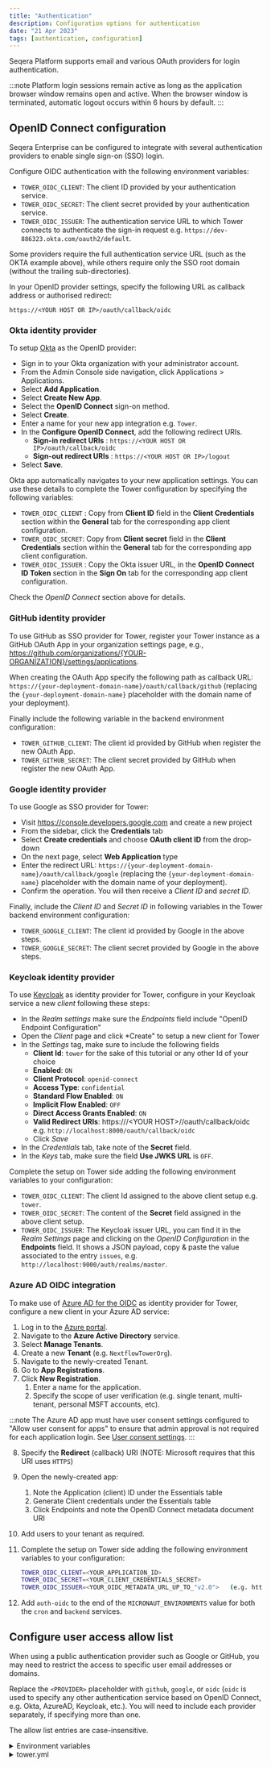 ```yaml
---
title: "Authentication"
description: Configuration options for authentication
date: "21 Apr 2023"
tags: [authentication, configuration]
---
```


Seqera Platform supports email and various OAuth providers for login authentication.

:::note
Platform login sessions remain active as long as the application browser window remains open and active. When the browser window is terminated, automatic logout occurs within 6 hours by default.
:::

## OpenID Connect configuration

Seqera Enterprise can be configured to integrate with several authentication providers to enable single sign-on (SSO) login.

Configure OIDC authentication with the following environment variables:

- `TOWER_OIDC_CLIENT`: The client ID provided by your authentication service.
- `TOWER_OIDC_SECRET`: The client secret provided by your authentication service.
- `TOWER_OIDC_ISSUER`: The authentication service URL to which Tower connects to authenticate the sign-in request e.g. `https://dev-886323.okta.com/oauth2/default`.

Some providers require the full authentication service URL (such as the OKTA example above), while others require only the SSO root domain (without the trailing sub-directories).

In your OpenID provider settings, specify the following URL as callback address or authorised redirect:

```
https://<YOUR HOST OR IP>/oauth/callback/oidc
```

### Okta identity provider

To setup [Okta](https://www.okta.com/) as the OpenID provider:

- Sign in to your Okta organization with your administrator account.
- From the Admin Console side navigation, click Applications > Applications.
- Select **Add Application**.
- Select **Create New App**.
- Select the **OpenID Connect** sign-on method.
- Select **Create**.
- Enter a name for your new app integration e.g. `Tower`.
- In the **Configure OpenID Connect**, add the following redirect URIs.
  - **Sign-in redirect URIs** : `https://<YOUR HOST OR IP>/oauth/callback/oidc`
  - **Sign-out redirect URIs** : `https://<YOUR HOST OR IP>/logout`
- Select **Save**.

Okta app automatically navigates to your new application settings. You can use these details to complete the Tower configuration by specifying the following variables:

- `TOWER_OIDC_CLIENT` : Copy from **Client ID** field in the **Client Credentials** section within the **General** tab for the corresponding app client configuration.
- `TOWER_OIDC_SECRET`: Copy from **Client secret** field in the **Client Credentials** section within the **General** tab for the corresponding app client configuration.
- `TOWER_OIDC_ISSUER` : Copy the Okta issuer URL, in the **OpenID Connect ID Token** section in the **Sign On** tab for the corresponding app client configuration.

Check the _OpenID Connect_ section above for details.

### GitHub identity provider

To use GitHub as SSO provider for Tower, register your Tower instance as a GitHub OAuth App
in your organization settings page, e.g., https://github.com/organizations/{YOUR-ORGANIZATION}/settings/applications.

When creating the OAuth App specify the following path as callback URL: `https://{your-deployment-domain-name}/oauth/callback/github` (replacing the `{your-deployment-domain-name}` placeholder with the domain name of your deployment).

Finally include the following variable in the backend environment configuration:

- `TOWER_GITHUB_CLIENT`: The client id provided by GitHub when register the new OAuth App.
- `TOWER_GITHUB_SECRET`: The client secret provided by GitHub when register the new OAuth App.

### Google identity provider

To use Google as SSO provider for Tower:

- Visit https://console.developers.google.com and create a new project
- From the sidebar, click the **Credentials** tab
- Select **Create credentials** and choose **OAuth client ID** from the drop-down
- On the next page, select **Web Application** type
- Enter the redirect URL: `https://{your-deployment-domain-name}/oauth/callback/google` (replacing the `{your-deployment-domain-name}` placeholder with the domain name of your deployment).
- Confirm the operation. You will then receive a _Client ID_ and _secret ID_.

Finally, include the _Client ID_ and _Secret ID_ in following variables in the Tower backend environment configuration:

- `TOWER_GOOGLE_CLIENT`: The client id provided by Google in the above steps.
- `TOWER_GOOGLE_SECRET`: The client secret provided by Google in the above steps.

### Keycloak identity provider

To use [Keycloak](https://www.keycloak.org/) as identity provider for Tower, configure in your Keycloak service a new _client_ following these steps:

- In the _Realm settings_ make sure the _Endpoints_ field include "OpenID Endpoint Configuration"
- Open the _Client_ page and click \*Create" to setup a new client for Tower
- In the _Settings_ tag, make sure to include the following fields
  - **Client Id**: `tower` for the sake of this tutorial or any other Id of your choice
  - **Enabled**: `ON`
  - **Client Protocol**: `openid-connect`
  - **Access Type**: `confidential`
  - **Standard Flow Enabled**: `ON`
  - **Implicit Flow Enabled**: `OFF`
  - **Direct Access Grants Enabled**: `ON`
  - **Valid Redirect URIs**: https:///\<YOUR HOST\>//oauth/callback/oidc e.g. `http://localhost:8000/oauth/callback/oidc`
  - Click _Save_
- In the _Credentials_ tab, take note of the **Secret** field.
- In the _Keys_ tab, make sure the field **Use JWKS URL** is `OFF`.

Complete the setup on Tower side adding the following environment variables to your configuration:

- `TOWER_OIDC_CLIENT`: The client Id assigned to the above client setup e.g. `tower`.
- `TOWER_OIDC_SECRET`: The content of the **Secret** field assigned in the above client setup.
- `TOWER_OIDC_ISSUER`: The Keycloak issuer URL, you can find it in the _Realm Settings_ page and
  clicking on the _OpenID Configuration_ in the **Endpoints** field. It shows a JSON payload, copy & paste the value
  associated to the entry `issues`, e.g. `http://localhost:9000/auth/realms/master`.

### Azure AD OIDC integration

To make use of [Azure AD for the OIDC](https://docs.microsoft.com/en-us/azure/active-directory/develop/v2-protocols-oidc) as identity provider for Tower, configure a new client in your Azure AD service:

1. Log in to the [Azure portal](https://portal.azure.com/).
2. Navigate to the **Azure Active Directory** service.
3. Select **Manage Tenants**.
4. Create a new **Tenant** (e.g. `NextflowTowerOrg`).
5. Navigate to the newly-created Tenant.
6. Go to **App Registrations**.
7. Click **New Registration**.
   1. Enter a name for the application.
   2. Specify the scope of user verification (e.g. single tenant, multi-tenant, personal MSFT accounts, etc).

:::note
The Azure AD app must have user consent settings configured to "Allow user consent for apps" to ensure that admin approval is not required for each application login. See [User consent settings](https://learn.microsoft.com/en-us/azure/active-directory/manage-apps/configure-user-consent?pivots=portal#configure-user-consent-settings).
:::

8. Specify the **Redirect** (callback) URI (NOTE: Microsoft requires that this URI uses `HTTPS`)

9. Open the newly-created app:
   1. Note the Application (client) ID under the Essentials table
   2. Generate Client credentials under the Essentials table
   3. Click Endpoints and note the OpenID Connect metadata document URI
10. Add users to your tenant as required.

11. Complete the setup on Tower side adding the following environment variables to your configuration:

    ```bash
    TOWER_OIDC_CLIENT=<YOUR_APPLICATION_ID>
    TOWER_OIDC_SECRET=<YOUR_CLIENT_CREDENTIALS_SECRET>
    TOWER_OIDC_ISSUER=<YOUR_OIDC_METADATA_URL_UP_TO_"v2.0">   (e.g. https://login.microsoftonline.com/000000-0000-0000-00-0000000000000/v2.0)
    ```

12. Add `auth-oidc` to the end of the `MICRONAUT_ENVIRONMENTS` value for both the `cron` and `backend` services.

## Configure user access allow list

When using a public authentication provider such as Google or GitHub, you may need
to restrict the access to specific user email addresses or domains.

Replace the `<PROVIDER>` placeholder with `github`, `google`, or `oidc` (`oidc` is used to specify any other authentication service based on OpenID Connect, e.g. Okta, AzureAD, Keycloak, etc.). You will need to include each provider separately, if specifying more than one.

The allow list entries are case-insensitive.

<details>
  <summary>Environment variables</summary>

```env
TOWER_AUTH_<PROVIDER>_ALLOW_LIST=*@foo.com,user1@bar.com
```

</details>

<details>
  <summary>tower.yml</summary>

```yaml
tower:
  auth:
    <PROVIDER>:
      allow-list:
        - "*@foo.com"
        - "me@bar.com"
```

</details>
